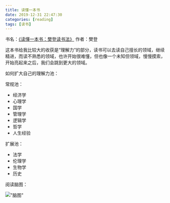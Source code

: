 ```yaml
---
title: 读懂一本书
date: 2019-12-31 22:47:30
categories: [reading]
tags: [读书]
---
```


书名：[《读懂一本书：樊登读书法》](https://book.douban.com/subject/34858308/)
作者：樊登

这本书给我比较大的收获是“理解力”的部分，读书可以去读自己擅长的领域，继续精进，而读不熟悉的领域，也许开始很难懂，但也像一个未知但领域，慢慢摸索，开始亮起来之后，我们会跳到更大的领域。

如何扩大自己的理解力池：

常规池：

* 经济学
* 心理学
* 国学
* 管理学
* 逻辑学
* 哲学
* 人生经验

扩展池：

* 法学
* 伦理学
* 生物学
* 历史

阅读脑图：

!["脑图"](https://static.wuyuying.com/read-a-book-mindnode.jpg)
